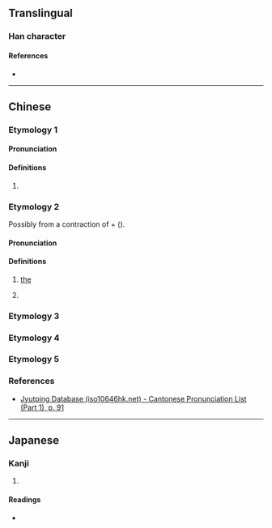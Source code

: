 {{character info}}
==Translingual==

===Han character===
{{Han char|rn=38|rad=女|as=04|sn=7|four=|canj=VMF|ids=⿰女不}}

====References====
* {{Han ref|kx=0256.260|dkj=06092|dj=0521.060|hdz=21030.010|uh=599A|ud=22938}}

----

==Chinese==

===Etymology 1===
{{zh-forms}}

====Pronunciation====
{{zh-pron
|m=fǒu
|c=fau2
|mc=y
|oc=y
|cat=
}}

====Definitions====
{{zh-hanzi}}

# {{rfdef|zh|sort=女04}}

===Etymology 2===
{{zh-forms}}
Possibly from a contraction of {{zh-l|許|tr=-|that}} + {{zh-l|*枚|(classifier)}} ({{zh-ref|Qian, 2002}}).

====Pronunciation====
{{rfp|nan}}

====Definitions====
{{zh-hanzi}}

# {{lb|zh|Hainanese}} [[the]] {{gl|definite determiner}}
#: {{zh-x|妚 月 真 光|'''The''' moon is really bright.|MN-H}}
# {{lb|zh|Hainanese}} {{n-g|Prefix used in front of personal names or qualities to form a term of address.}}

===Etymology 3===
{{zh-see|胚|v}}

===Etymology 4===
{{zh-see|邳|v}}

===Etymology 5===
{{zh-see|嬛|v}}

===References===
* [http://www.iso10646hk.net/jp/document/download.jsp Jyutping Database (iso10646hk.net) - Cantonese Pronunciation List (Part 1), p. 91]

----

==Japanese==

===Kanji===
{{ja-kanji|grade=|rs=女04}}

# {{rfdef|ja|sort=女04}}

====Readings====
* {{ja-readings|on=[[ふう]] (fū), [[はい]] (hai)|kun=}}